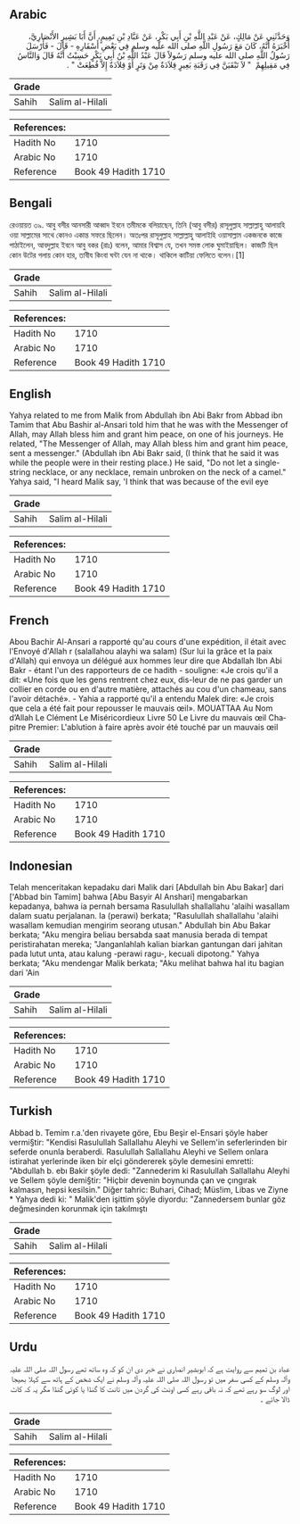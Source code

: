 ## Arabic


<div dir="rtl" lang="ar" style={{fontSize:'larger',backgroundColor:'#f8f9fa',padding:20}}>
وَحَدَّثَنِي عَنْ مَالِكٍ، عَنْ عَبْدِ اللَّهِ بْنِ أَبِي بَكْرٍ، عَنْ عَبَّادِ بْنِ تَمِيمٍ، أَنَّ أَبَا بَشِيرٍ الأَنْصَارِيَّ، أَخْبَرَهُ أَنَّهُ، كَانَ مَعَ رَسُولِ اللَّهِ صلى الله عليه وسلم فِي بَعْضِ أَسْفَارِهِ - قَالَ - فَأَرْسَلَ رَسُولُ اللَّهِ صلى الله عليه وسلم رَسُولاً قَالَ عَبْدُ اللَّهِ بْنُ أَبِي بَكْرٍ حَسِبْتُ أَنَّهُ قَالَ وَالنَّاسُ فِي مَقِيلِهِمْ ‏ "‏ لاَ تَبْقَيَنَّ فِي رَقَبَةِ بَعِيرٍ قِلاَدَةٌ مِنْ وَتَرٍ أَوْ قِلاَدَةٌ إِلاَّ قُطِعَتْ ‏"‏ ‏.‏
</div>
<div style={{backgroundColor:'#f8f9fa',padding:20, marginBottom: 10}}><table> <thead> <tr> <th>Grade</th> <th></th> </tr> </thead> <tbody> <tr><td>Sahih</td><td>Salim al-Hilali</td></tr></tbody></table><table> <thead> <tr> <th>References:</th> <th></th> </tr> </thead> <tbody><tr><td>Hadith No</td><td>1710</td></tr><tr><td>Arabic No</td><td>1710</td></tr><tr><td>Reference</td><td>Book 49 Hadith 1710</td></tr></tbody></table></div>

## Bengali


<div dir="ltr" lang="bn" style={{fontSize:'larger',backgroundColor:'#f8f9fa',padding:20}}>
রেওয়ায়ত ৩৯. আবু বসীর আনসারী আব্বাদ ইবনে তমীমকে বলিয়াছেন, তিনি (আবু বসীর) রাসূলুল্লাহ সাল্লাল্লাহু আলায়হি ওয়া সাল্লামের সাথে কোনও একান্ত সফরে ছিলেন। অতঃপর রাসূলুল্লাহ সাল্লাল্লাহু আলাইহি ওয়াসাল্লাম একজনকে কাজে পাঠাইলেন, আবদুল্লাহ ইবনে আবু বকর (রাঃ) বলেন, আমার বিশ্বাস যে, তখন সমস্ত লোক ঘুমাইয়াছিল। কাজটি ছিল কোন উটের গলায় কোন হার, তাবীয কিংবা ঘন্টা যেন না থাকে। থাকিলে কাটিয়া ফেলিতে বলেন।[1]
</div>
<div style={{backgroundColor:'#f8f9fa',padding:20, marginBottom: 10}}><table> <thead> <tr> <th>Grade</th> <th></th> </tr> </thead> <tbody> <tr><td>Sahih</td><td>Salim al-Hilali</td></tr></tbody></table><table> <thead> <tr> <th>References:</th> <th></th> </tr> </thead> <tbody><tr><td>Hadith No</td><td>1710</td></tr><tr><td>Arabic No</td><td>1710</td></tr><tr><td>Reference</td><td>Book 49 Hadith 1710</td></tr></tbody></table></div>

## English


<div dir="ltr" lang="en" style={{fontSize:'larger',backgroundColor:'#f8f9fa',padding:20}}>
Yahya related to me from Malik from Abdullah ibn Abi Bakr from Abbad ibn Tamim that Abu Bashir al-Ansari told him that he was with the Messenger of Allah, may Allah bless him and grant him peace, on one of his journeys. He related, "The Messenger of Allah, may Allah bless him and grant him peace, sent a messenger." (Abdullah ibn Abi Bakr said, (I think that he said it was while the people were in their resting place.) He said, "Do not let a single-string necklace, or any necklace, remain unbroken on the neck of a camel." Yahya said, "I heard Malik say, 'I think that was because of the evil eye
</div>
<div style={{backgroundColor:'#f8f9fa',padding:20, marginBottom: 10}}><table> <thead> <tr> <th>Grade</th> <th></th> </tr> </thead> <tbody> <tr><td>Sahih</td><td>Salim al-Hilali</td></tr></tbody></table><table> <thead> <tr> <th>References:</th> <th></th> </tr> </thead> <tbody><tr><td>Hadith No</td><td>1710</td></tr><tr><td>Arabic No</td><td>1710</td></tr><tr><td>Reference</td><td>Book 49 Hadith 1710</td></tr></tbody></table></div>

## French


<div dir="ltr" lang="fr" style={{fontSize:'larger',backgroundColor:'#f8f9fa',padding:20}}>
Abou Bachir Al-Ansari a rapporté qu'au cours d'une expédition, il était avec l'Envoyé d'Allah r (salallahou alayhi wa salam) (Sur lui la grâce et la paix d'Allah) qui envoya un délégué aux hommes leur dire que Abdallah Ibn Abi Bakr - étant l'un des rapporteurs de ce hadith - souligne: «Je crois qu'il a dit: «Une fois que les gens rentrent chez eux, dis-leur de ne pas garder un collier en corde ou en d'autre matière, attachés au cou d'un chameau, sans l'avoir détaché». - Yahia a rapporté qu'il a entendu Malek dire: «Je crois que cela a été fait pour repousser le mauvais œil». MOUATTAA Au Nom d’Allah Le Clément Le Miséricordieux Livre 50 Le Livre du mauvais œil Chapitre Premier: L'ablution à faire après avoir été touché par un mauvais œil
</div>
<div style={{backgroundColor:'#f8f9fa',padding:20, marginBottom: 10}}><table> <thead> <tr> <th>Grade</th> <th></th> </tr> </thead> <tbody> <tr><td>Sahih</td><td>Salim al-Hilali</td></tr></tbody></table><table> <thead> <tr> <th>References:</th> <th></th> </tr> </thead> <tbody><tr><td>Hadith No</td><td>1710</td></tr><tr><td>Arabic No</td><td>1710</td></tr><tr><td>Reference</td><td>Book 49 Hadith 1710</td></tr></tbody></table></div>

## Indonesian


<div dir="ltr" lang="id" style={{fontSize:'larger',backgroundColor:'#f8f9fa',padding:20}}>
Telah menceritakan kepadaku dari Malik dari [Abdullah bin Abu Bakar] dari ['Abbad bin Tamim] bahwa [Abu Basyir Al Anshari] mengabarkan kepadanya, bahwa ia pernah bersama Rasulullah shallallahu 'alaihi wasallam dalam suatu perjalanan. Ia (perawi) berkata; "Rasulullah shallallahu 'alaihi wasallam kemudian mengirim seorang utusan." Abdullah bin Abu Bakar berkata; "Aku mengira beliau bersabda saat manusia berada di tempat peristirahatan mereka; "Janganlahlah kalian biarkan gantungan dari jahitan pada lutut unta, atau kalung -perawi ragu-, kecuali dipotong." Yahya berkata; "Aku mendengar Malik berkata; "Aku melihat bahwa hal itu bagian dari 'Ain
</div>
<div style={{backgroundColor:'#f8f9fa',padding:20, marginBottom: 10}}><table> <thead> <tr> <th>Grade</th> <th></th> </tr> </thead> <tbody> <tr><td>Sahih</td><td>Salim al-Hilali</td></tr></tbody></table><table> <thead> <tr> <th>References:</th> <th></th> </tr> </thead> <tbody><tr><td>Hadith No</td><td>1710</td></tr><tr><td>Arabic No</td><td>1710</td></tr><tr><td>Reference</td><td>Book 49 Hadith 1710</td></tr></tbody></table></div>

## Turkish


<div dir="ltr" lang="tr" style={{fontSize:'larger',backgroundColor:'#f8f9fa',padding:20}}>
Abbad b. Temim r.a.'den rivayete göre, Ebu Beşir el-Ensari şöyle haber vermi§tir: "Kendisi Rasulullah Sallallahu Aleyhi ve Sellem'in seferlerinden bir seferde onunla beraberdi. Rasulullah Sallallahu Aleyhi ve Sellem onlara istirahat yerlerinde iken bir elçi göndererek şöyle demesini emretti: "Abdullah b. ebı Bakir şöyle dedi: "Zannederim ki Rasulullah Sallallahu Aleyhi ve Sellem şöyle demi§tir: "Hiçbir devenin boynunda çan ve çıngırak kalmasın, hepsi kesilsin." Diğer tahric: Buhari, Cihad; Müs!im, Libas ve Ziyne * Yahya dedi ki: " Malik'den işittim şöyle diyordu: "Zannedersem bunlar göz değmesinden korunmak için takılmıştı
</div>
<div style={{backgroundColor:'#f8f9fa',padding:20, marginBottom: 10}}><table> <thead> <tr> <th>Grade</th> <th></th> </tr> </thead> <tbody> <tr><td>Sahih</td><td>Salim al-Hilali</td></tr></tbody></table><table> <thead> <tr> <th>References:</th> <th></th> </tr> </thead> <tbody><tr><td>Hadith No</td><td>1710</td></tr><tr><td>Arabic No</td><td>1710</td></tr><tr><td>Reference</td><td>Book 49 Hadith 1710</td></tr></tbody></table></div>

## Urdu


<div dir="rtl" lang="ur" style={{fontSize:'larger',backgroundColor:'#f8f9fa',padding:20}}>
عباد بن تمیم سے روایت ہے کہ ابوبشیر انصاری نے خبر دی ان کو کہ وہ ساتھ تھے رسول اللہ صلی اللہ علیہ وآلہ وسلم کے کسی سفر میں تو رسول اللہ صلی اللہ علیہ وآلہ وسلم نے ایک شخص کے ہاتھ سے کہلا بھیجا اور لوگ سو رہے تھے کہ نہ باقی رہے کسی اونٹ کی گردن میں تانت کا گنڈا یا کوئی گنڈا مگر یہ کہ کاٹ ڈالا جائے ۔
</div>
<div style={{backgroundColor:'#f8f9fa',padding:20, marginBottom: 10}}><table> <thead> <tr> <th>Grade</th> <th></th> </tr> </thead> <tbody> <tr><td>Sahih</td><td>Salim al-Hilali</td></tr></tbody></table><table> <thead> <tr> <th>References:</th> <th></th> </tr> </thead> <tbody><tr><td>Hadith No</td><td>1710</td></tr><tr><td>Arabic No</td><td>1710</td></tr><tr><td>Reference</td><td>Book 49 Hadith 1710</td></tr></tbody></table></div>